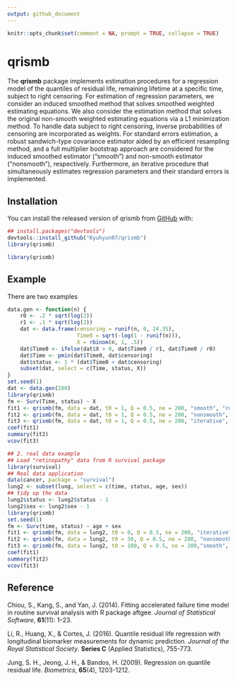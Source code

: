 ```yaml
---
output: github_document
---
```


<!-- README.md is generated from README.Rmd. Please edit that file -->

```r
knitr::opts_chunk$set(comment = NA, prompt = TRUE, collapse = TRUE)
```
# qrismb

<!-- badges: start -->
<!-- badges: end -->

The __qrismb__ package implements estimation procedures for a regression model of the quantiles of residual life, remaining lifetime at a specific time, subject to right censoring. For estimation of regression parameters, we consider an induced smoothed method that solves smoothed weighted estimating equations. We also consider the estimation method that solves the original non-smooth weighted estimating equations via a L1 minimization method. To handle data subject to right censoring, inverse probabilities of censoring are incorporated as weights. For standard errors estimation, a robust sandwich-type covariance estimator aided by an efficient resampling method, and a full multiplier bootstrap approach are considered for the induced smoothed estimator (“smooth”) and non-smooth estimator (“nonsmooth”), respectively. Furthermore, an iterative procedure that simultaneously estimates regression parameters and their standard errors is implemented.


## Installation

You can install the released version of qrismb from [GitHub](https://github.com/Kyuhyun07/qrismb) with:

```r
## install.packages("devtools")
devtools::install_github("Kyuhyun07/qrismb")
library(qrismb)
```

```r
library(qrismb)
```


## Example

There are two examples

```r
data.gen <- function(n) {
    r0 <- .2 * sqrt(log(2))
    r1 <- .1 * sqrt(log(2))
    dat <- data.frame(censoring = runif(n, 0, 24.35),
                      Time0 = sqrt(-log(1 - runif(n))),
                      X = rbinom(n, 1, .5))
    dat$Time0 <- ifelse(dat$X > 0, dat$Time0 / r1, dat$Time0 / r0)
    dat$Time <- pmin(dat$Time0, dat$censoring)
    dat$status <- 1 * (dat$Time0 < dat$censoring)
    subset(dat, select = c(Time, status, X))
}
set.seed(1)
dat <- data.gen(200)
library(qrismb)
fm <- Surv(Time, status) ~ X
fit1 <- qrismb(fm, data = dat, t0 = 1, Q = 0.5, ne = 200, "smooth", "rq")
fit2 <- qrismb(fm, data = dat, t0 = 1, Q = 0.5, ne = 200, "nonsmooth", "noeffect")
fit3 <- qrismb(fm, data = dat, t0 = 1, Q = 0.5, ne = 200, "iterative", c(2,1))
coef(fit1)
summary(fit2)
vcov(fit3)
```

```r
## 2. real data example
## Load "retinopathy" data from R survival package
library(survival)
## Real data application
data(cancer, package = "survival")
lung2 <- subset(lung, select = c(time, status, age, sex))
## tidy up the data
lung2$status <- lung2$status - 1
lung2$sex <- lung2$sex - 1
library(qrismb)
set.seed(1)
fm <- Surv(time, status) ~ age + sex
fit1 <- qrismb(fm, data = lung2, t0 = 0, Q = 0.5, ne = 200, "iterative", "rq")
fit2 <- qrismb(fm, data = lung2, t0 = 30, Q = 0.5, ne = 200, "nonsmooth", c(1,0,1))
fit3 <- qrismb(fm, data = lung2, t0 = 100, Q = 0.5, ne = 200,"smooth", "noeffect")
coef(fit1)
summary(fit2)
vcov(fit3)
```

## Reference 
Chiou, S., Kang, S., and Yan, J. (2014).  Fitting accelerated failure time model in routine survival analysis with R package aftgee. 
*Journal of Statistical Software*, **61**(11): 1--23. 

Li, R., Huang, X., & Cortes, J. (2016). Quantile residual life regression with longitudinal biomarker measurements for dynamic prediction. *Journal of the Royal Statistical Society*. **Series C** (Applied Statistics), 755-773.

Jung, S. H., Jeong, J. H., & Bandos, H. (2009). Regression on quantile residual life. *Biometrics*, **65**(4), 1203-1212.